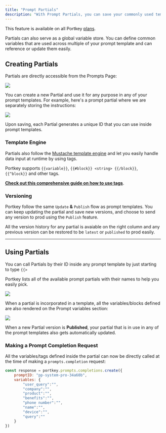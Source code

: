 ```yaml
---
title: "Prompt Partials"
description: "With Prompt Partials, you can save your commonly used templates (which could be your instruction set, data structure explanation, examples etc.) separately from your prompts and flexibly incorporate them wherever required."
---
```


This feature is available on all Portkey [plans](https://portkey.ai/pricing).

Partials can also serve as a global variable store. You can define common variables that are used across multiple of your prompt template and can reference or update them easily.

## Creating Partials

Partials are directly accessible from the Prompts Page:

<Frame>
  <img src="/images/product/ai-gateway/ai-27.avif"/>
</Frame>

You can create a new Partial and use it for any purpose in any of your prompt templates. For example, here's a prompt partial where we are separately storing the instructions:

<Frame>
  <img src="/images/product/ai-gateway/ai-28.avif"/>
</Frame>

Upon saving, each Partial generates a unique ID that you can use inside prompt templates.

### Template Engine

Partials also follow the [Mustache template engine](https://mustache.github.io/) and let you easily handle data input at runtime by using tags.

Portkey supports `{{variable}}`, `{{#block}} <string> {{/block}}`, `{{^block}}` and other tags.

[**Check out this comprehensive guide on how to use tags**](/product/prompt-library/prompt-templates#templating-engine).

### Versioning

Portkey follow the same `Update` **&** `Publish` flow as prompt templates. You can keep updating the partial and save new versions, and choose to send any version to prod using the `Publish` feature.

All the version history for any partial is avaiable on the right column and any previous version can be restored to be `latest` or `published` to prod easily.

---

## Using Partials

You can call Partials by their ID inside any prompt template by just starting to type `{{>`

Portkey lists all of the available prompt partials with their names to help you easily pick.
<Frame>
  <img src="/images/product/ai-gateway/ai-29.png"/>
</Frame>

When a partial is incorporated in a template, all the variables/blocks defined are also rendered on the Prompt variables section:

<Frame>
  <img src="/images/product/ai-gateway/ai-30.webp"/>
</Frame>

When a new Partial version is **Published**, your partial that is in use in any of the prompt templates also gets automatically updated.

### Making a Prompt Completion Request

All the variables/tags defined inside the partial can now be directly called at the time of making a `prompts.completion` request:


```js
const response = portkey.prompts.completions.create({
    promptID: "pp-system-pro-34a60b",
    variables: {
        "user_query":"",
        "company":"",
        "product":"",
        "benefits":"",
        "phone number":"",
        "name":"",
        "device":"",
        "query":""
    }
})
```
